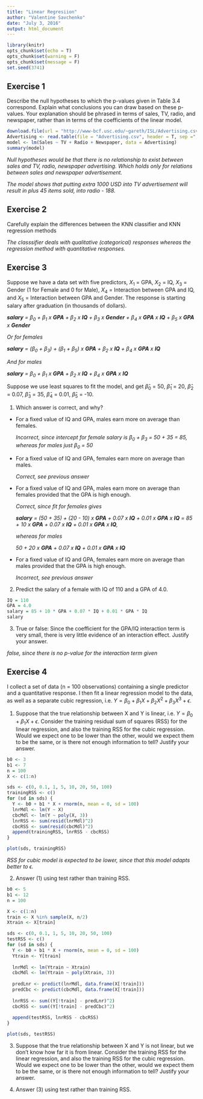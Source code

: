 ```yaml
---
title: "Linear Regresiion"
author: "Valentine Savchenko"
date: "July 3, 2016"
output: html_document
---
```


```r
library(knitr)
opts_chunk$set(echo = T)
opts_chunk$set(warning = F)
opts_chunk$set(message = F)
set.seed(3741)
```

## Exercise 1
Describe the null hypotheses to which the p-values given in Table 3.4 correspond. Explain what conclusions you can draw based on these p-values. Your explanation should be phrased in terms of sales, TV, radio, and newspaper, rather than in terms of the coefficients of the linear model.

```r
download.file(url = "http://www-bcf.usc.edu/~gareth/ISL/Advertising.csv", destfile = "Advertising.csv")
Advertising <- read.table(file = "Advertising.csv", header = T, sep =",")
model <- lm(Sales ~ TV + Radio + Newspaper, data = Advertising)
summary(model)
```

*Null hypotheses would be that there is no relationship to exist between sales and TV, radio, newspaper advertising. Which holds only for relations between sales and newspaper advertisement.*

*The model shows that putting extra 1000 USD into TV advertisement will result in plus 45 items sold, into radio - 188.*

## Exercise 2
Carefully explain the differences between the KNN classifier and KNN regression methods

*The classsifier deals with qualitative (categorical) responses whereas the regression method with quantitative responses.*

## Exercise 3
Suppose we have a data set with five predictors, $X_1$ = GPA, $X_2$ = IQ, $X_3$ = Gender (1 for Female and 0 for Male), $X_4$ = Interaction between GPA and IQ, and $X_5$ = Interaction between GPA and Gender. The response is starting salary after graduation (in thousands of dollars).

***salary** = $\beta_0$ + $\beta_1$ x **GPA** + $\beta_2$ x **IQ** + $\beta_3$ x **Gender** + $\beta_4$ x **GPA** x **IQ** + $\beta_5$ x **GPA** x **Gender***

*Or for females*

***salary** = ($\beta_0$ + $\beta_3$) + ($\beta_1$ + $\beta_5$) x **GPA** + $\beta_2$ x **IQ** + $\beta_4$ x **GPA** x **IQ***

*And for males*

***salary** = $\beta_0$ + $\beta_1$ x **GPA** + $\beta_2$ x **IQ** + $\beta_4$ x **GPA** x **IQ***

Suppose we use least squares to fit the model, and get $\hat\beta_0$ = 50, $\hat\beta_1$ = 20, $\hat\beta_2$ = 0.07, $\hat\beta_3$ = 35, $\hat\beta_4$ = 0.01, $\hat\beta_5$ = -10.

1. Which answer is correct, and why?
  + For a fixed value of IQ and GPA, males earn more on average than females.
  
    *Incorrect, since intercept for female salary is $\beta_0$ + $\beta_3$ = 50 + 35 = 85, whereas for males just $\beta_0$ = 50*
  + For a fixed value of IQ and GPA, females earn more on average than males.
  
    *Correct, see previous answer*
  + For a fixed value of IQ and GPA, males earn more on average than females provided that the GPA is high enough.
  
    *Correct, since fit for females gives*
    
    ***salary** = (50 + 35) + (20 - 10) x **GPA** + 0.07 x **IQ** + 0.01 x **GPA** x **IQ** = 85 + 10 x **GPA** + 0.07 x **IQ** + 0.01 x **GPA** x **IQ**,*
    
    *whereas for males*
    
    *50 + 20 x **GPA** + 0.07 x **IQ**  + 0.01 x **GPA** x **IQ***
  + For a fixed value of IQ and GPA, females earn more on average than males provided that the GPA is high enough.
  
    *Incorrect, see previous answer*
2. Predict the salary of a female with IQ of 110 and a GPA of 4.0.

```r
IQ = 110
GPA = 4.0
salary = 85 + 10 * GPA + 0.07 * IQ + 0.01 * GPA * IQ
salary
```

3. True or false: Since the coefficient for the GPA/IQ interaction term is very small, there is very little evidence of an interaction effect. Justify your answer.

*false, since there is no p-value for the interaction term given*

## Exercise 4
I collect a set of data (n = 100 observations) containing a single predictor and a quantitative response. I then fit a linear regression model to the data, as well as a separate cubic regression, i.e. $Y = \beta_0 + \beta_1X + \beta_2X^2 + \beta_3X^3 + \epsilon$.

1. Suppose that the true relationship between X and Y is linear, i.e. $Y = \beta_0 + \beta_1X + \epsilon$. Consider the training residual sum of squares (RSS) for the linear regression, and also the training RSS for the cubic regression. Would we expect one to be lower than the other, would we expect them to be the same, or is there not enough information to tell? Justify your answer.

```r
b0 <- 3
b1 <- 7
n = 100
X <- c(1:n)

sds <- c(0, 0.1, 1, 5, 10, 20, 50, 100)
trainingRSS <- c()
for (sd in sds) {
  Y <- b0 + b1 * X + rnorm(n, mean = 0, sd = 100)
  lnrMdl <- lm(Y ~ X)
  cbcMdl <- lm(Y ~ poly(X, 3))
  lnrRSS <- sum(resid(lnrMdl)^2)
  cbcRSS <- sum(resid(cbcMdl)^2)
  append(trainingRSS, lnrRSS - cbcRSS)
}

plot(sds, trainingRSS)
```

*RSS for cubic model is expected to be lower, since that this model adapts better to $\epsilon$.*

2. Answer (1) using test rather than training RSS.

```r
b0 <- 5
b1 <- 12
n = 100

X <- c(1:n)
train <- X %in% sample(X, n/2)
Xtrain <- X[train]

sds <- c(0, 0.1, 1, 5, 10, 20, 50, 100)
testRSS <- c()
for (sd in sds) {
  Y <- b0 + b1 * X + rnorm(n, mean = 0, sd = 100)
  Ytrain <- Y[train]
  
  lnrMdl <- lm(Ytrain ~ Xtrain)
  cbcMdl <- lm(Ytrain ~ poly(Xtrain, 3))
  
  predLnr <- predict(lnrMdl, data.frame(X[!train]))
  predCbc <- predict(cbcMdl, data.frame(X[!train]))
  
  lnrRSS <- sum((Y[!train] - predLnr)^2)
  cbcRSS <- sum((Y[!train] - predCbc)^2)
  
  append(testRSS, lnrRSS - cbcRSS)
}

plot(sds, testRSS)
```

3. Suppose that the true relationship between X and Y is not linear, but we don't know how far it is from linear. Consider the training RSS for the linear regression, and also the training RSS for the cubic regression. Would we expect one to be lower than the other, would we expect them to be the same, or is there not enough information to tell? Justify your answer.

4. Answer (3) using test rather than training RSS.